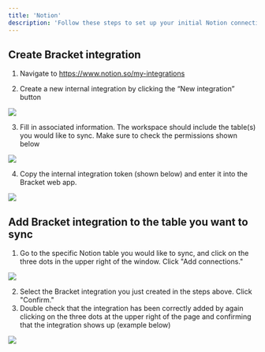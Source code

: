```yaml
---
title: 'Notion'
description: 'Follow these steps to set up your initial Notion connection with Bracket'
---
```


## Create Bracket integration

  1. Navigate to https://www.notion.so/my-integrations

  2. Create a new internal integration by clicking the “New integration” button

<Example>
  <img class="rounded-md w-full" src="/img/notion-integration-step-1.png" />
</Example>

3. Fill in associated information. The workspace should include the table(s) you would like to sync. Make sure to check the permissions shown below

<Example>
  <img class="rounded-md w-full" src="/img/notion-integration-step-2.png" />
</Example>

4. Copy the internal integration token (shown below) and enter it into the Bracket web app.

<Example>
  <img class="rounded-md w-full" src="/img/notion-integration-step-3.png" />
</Example>

## Add Bracket integration to the table you want to sync

1. Go to the specific Notion table you would like to sync, and click on the three dots in the upper right of the window. Click "Add connections."

<Example>
  <img class="rounded-md w-full" src="/img/notion-integration-add-integration-to-table.png" />
</Example>

2. Select the Bracket integration you just created in the steps above. Click "Confirm."
3. Double check that the integration has been correctly added by again clicking on the three dots at the upper right of the page and confirming that the integration shows up (example below)

<Example>
  <img class="rounded-md w-full" src="/img/notion-integration-confirm-integration-to-table.png" />
</Example>
